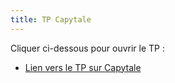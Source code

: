 ---
title: TP Capytale
---

Cliquer ci-dessous pour ouvrir le TP :

* [Lien vers le TP sur Capytale](https://capytale2.ac-paris.fr/web/c/866d-3508727)